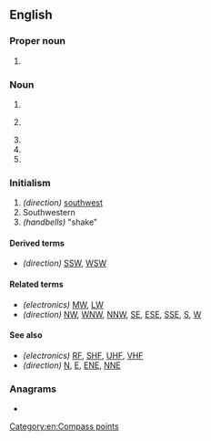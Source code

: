 {{also|sw|Sw|Sw.|św.|šw}}
==English==

===Proper noun===
{{en-proper noun}}

# {{initialism of|lang=en|[[Star Wars]]}}

===Noun===
{{en-noun|~}}

# {{io|lang=en|search warrant}}
# {{lb|en|electronics}} {{io|lang=en|[[short wave]]}}
# {{ao|lang=en|[[software]]}}
# {{io|lang=en|[[sex work]]}}
# {{io|lang=en|[[street workout]]}}

===Initialism===
{{rfc-header|Initialism}}
{{head|en|initialism}}

# ''(direction)'' [[southwest]]
# Southwestern
# ''(handbells)'' "shake"

====Derived terms====
* ''(direction)'' [[SSW]], [[WSW]]

====Related terms====
* ''(electronics)'' [[MW]], [[LW]]
* ''(direction)'' [[NW]], [[WNW]], [[NNW]], [[SE]], [[ESE]], [[SSE]], [[S]], [[W]]

====See also====
* ''(electronics)'' [[RF]], [[SHF]], [[UHF]], [[VHF]]
* ''(direction)'' [[N]], [[E]], [[ENE]], [[NNE]]

===Anagrams===
* {{anagrams|en|a=sw|W's|WS|Ws|w's|ws}}

[[Category:en:Compass points]]